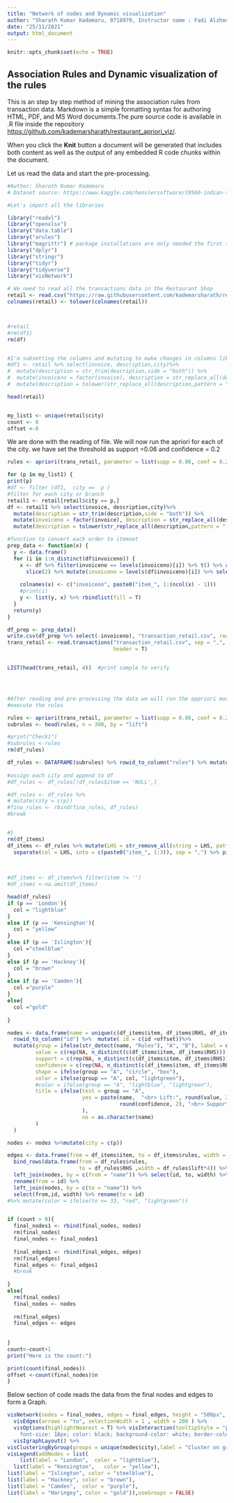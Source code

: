 ```yaml
---
title: "Network of nodes and Dynamic visualization"
author: "Sharath Kumar Kademaru, 0718979, Instructor name : Fadi Alzhouri"
date: "25/11/2021"
output: html_document
---
```


```r
knitr::opts_chunk$set(echo = TRUE)
```

## Association Rules and Dynamic visualization of the rules

This is an step by step method of mining the association rules from transaction data. Markdown is a simple formatting syntax for authoring HTML, PDF, and MS Word documents.The pure source code is available in .R file inside the repository <https://github.com/kademarsharath/restaurant_apriori_viz/>.

When you click the **Knit** button a document will be generated that includes both content as well as the output of any embedded R code chunks within the document.


Let us read the data and start the pre-processing.

```r
#Author: Sharath Kumar Kademaru
# Dataset source: https://www.kaggle.com/henslersoftware/19560-indian-takeaway-orders (Local Indian Restaurant Takeaway Orders - London, UK) 

#Let's import all the libraries

library("readxl")
library("openxlsx")
library("data.table")
library("arules")
library("magrittr") # package installations are only needed the first time you use it
library("dplyr")
library("stringr")
library("tidyr")
library("tidyverse")
library("visNetwork")

# We need to read all the transactions data in the Restaurant Shop
retail <- read.csv("https://raw.githubusercontent.com/kademarsharath/restaurant_apriori_viz/main/restaurant-1-orders.csv")
colnames(retail) <- tolower(colnames(retail))



#retail
#rm(df1)
rm(df)


#I'm subsetting the columns and mutating to make changes in columns like Description
#df1 <- retail %>% select(invoice, description,city)%>%
#  mutate(description = str_trim(description,side = "both")) %>% 
#  mutate(invoiceno = factor(invoice), description = str_replace_all(description, "[']", replacement = "")) %>% 
#  mutate(description = tolower(str_replace_all(description,pattern = "[ ]", replacement = "_")))

head(retail)


my_list1 <- unique(retail$city)
count <- 0
offset <-0
```
We are done with the reading of file. We will now run the apriori for each of the city. we have set the threshold as support =0.06 and confidence = 0.2
```r
rules <- apriori(trans_retail, parameter = list(supp = 0.06, conf = 0.2))
```

```r

for (p in my_list1) {
print(p)
#df <- filter (df1,  city ==  p )
#filter for each city or branch
retail1 <- retail[retail$city == p,]
df <- retail1 %>% select(invoice, description,city)%>%
  mutate(description = str_trim(description,side = "both")) %>% 
  mutate(invoiceno = factor(invoice), description = str_replace_all(description, "[']", replacement = "")) %>% 
  mutate(description = tolower(str_replace_all(description,pattern = "[ ]", replacement = "_")))

#function to convert each order to itemset
prep_data <- function(x) {
  y <- data.frame()
  for (i in 1:n_distinct(df$invoiceno)) {
    x <- df %>% filter(invoiceno == levels(invoiceno)[i]) %>% t() %>% as.data.frame() %>% 
      slice(2) %>% mutate(invoiceno = levels(df$invoiceno)[i]) %>% select(invoiceno, 
                                                                          everything())
    colnames(x) <- c("invoiceno", paste0("item_", 1:(ncol(x) - 1)))
    #print(i)
    y <- list(y, x) %>% rbindlist(fill = T)
  }
  return(y)
}

df_prep <- prep_data()
write.csv(df_prep %>% select(-invoiceno), "transaction_retail.csv", row.names = F)
trans_retail <- read.transactions("transaction_retail.csv", sep = ",", 
                                  header = T)


LIST(head(trans_retail, 4))  #print sample to verify




#After reading and pre-processing the data we will run the appriori model here
#execute the rules

rules <- apriori(trans_retail, parameter = list(supp = 0.06, conf = 0.2))
subrules <- head(rules, n = 300, by = "lift")

#print("Check1")
#subrules <-rules
rm(df_rules)

df_rules <- DATAFRAME(subrules) %>% rowid_to_column("rules") %>% mutate(rules = paste("Rules", 
                                                                                      rules), RHS = str_remove_all(string = RHS, pattern = "[{}]"))
#assign each city and append to df
#df_rules <- df_rules[!df_rules$item == 'NULL',]

#df_rules <- df_rules %>% 
# mutate(city = c(p))
#fina_rules <- rbind(fina_rules, df_rules)
#break


#}
rm(df_items)
df_items <- df_rules %>% mutate(LHS = str_remove_all(string = LHS, pattern = "[{}]")) %>% 
  separate(col = LHS, into = c(paste0("item_", 1:3)), sep = ",") %>% pivot_longer(cols = c(item_1, 
                                                                                           item_2, item_3), names_to = "antecedent", values_to = "item") %>% select(rules, 
                                                                                                                                                                 antecedent, item, RHS, everything()) %>% filter(is.na(item) == F)

#df_items <- df_items%>% filter(item != '')
#df_items <-na.omit(df_items) 

head(df_rules)
if (p == 'London'){
  col = "lightblue"
}
else if (p == 'Kensington'){
  col = "yellow"
}
else if (p == 'Islington'){
  col ="steelblue"
}
else if (p == 'Hackney'){
  col = "brown"
}
else if (p == 'Camden'){
  col ="purple"
}
else{
  col ="gold"
  
}

nodes <- data.frame(name = unique(c(df_items$item, df_items$RHS, df_items$rules))) %>% 
  rowid_to_column("id") %>%  mutate( id = c(id +offset))%>% 
  mutate(group = ifelse(str_detect(name, "Rules"), "A", "B"), label = name, 
         value = c(rep(NA, n_distinct(c(df_items$item, df_items$RHS))),df_rules$lift), 
         support = c(rep(NA, n_distinct(c(df_items$item, df_items$RHS))),df_rules$support), 
         confidence = c(rep(NA, n_distinct(c(df_items$item, df_items$RHS))),df_rules$confidence), 
         shape = ifelse(group == "A", "circle", "box"), 
         color = ifelse(group == "A", col, "lightgreen"), 
         #color = ifelse(group == "A", "lightblue", "lightgreen"), 
         title = ifelse(test = group == "A", 
                        yes = paste(name,  "<br> Lift:", round(value, 2), "<br> Confidence:", 
                                    round(confidence, 2), "<br> Support:", round(support, 2)
                        ), 
                        no = as.character(name)
         )
  )

nodes <- nodes %>%mutate(city = c(p))

edges <- data.frame(from = df_items$item, to = df_items$rules, width = df_items$lift*4) %>% 
  bind_rows(data.frame(from = df_rules$rules, 
                       to = df_rules$RHS ,width = df_rules$lift*4)) %>% 
  left_join(nodes, by = c(from = "name")) %>% select(id, to, width) %>% 
  rename(from = id) %>% 
  left_join(nodes, by = c(to = "name")) %>% 
  select(from,id, width) %>% rename(to = id)
#%>% mutate(color = ifelse(to <= 33, "red", "lightgreen"))


if (count > 0){
  final_nodes1 <- rbind(final_nodes, nodes)
  rm(final_nodes)
  final_nodes <- final_nodes1
  
  final_edges1 <- rbind(final_edges, edges)
  rm(final_edges)
  final_edges <- final_edges1
  #break
  
}
else{
  rm(final_nodes)
  final_nodes <- nodes
  
  rm(final_edges)
  final_edges <- edges
  
  
}
count<-count+1
print("Here is the count:")

print(count(final_nodes))
offset <-count(final_nodes)$n
}

```
Below section of code reads the data from the final nodes and edges to form a Graph.

```r
visNetwork(nodes = final_nodes, edges = final_edges, height = "500px", width = "100%") %>% 
  visEdges(arrows = "to", selectionWidth = 1 , width = 200 ) %>% 
  visOptions(highlightNearest = T) %>% visInteraction(tooltipStyle = "position: fixed; visibility: hidden; padding: 5px; white-space: nowrap;
    font-size: 18px; color: black; background-color: white; border-color: orange")%>%
  visIgraphLayout() %>% 
visClusteringByGroup(groups = unique(nodes$city),label = "Cluster on group : ",)%>%
visLegend(addNodes = list(
    list(label = "London",  color = "lightblue"),
  list(label = "Kensington",   color = "yellow"),
list(label = "Islington", color = "steelblue"),
list(label = "Hackney", color = "brown"),
list(label = "Camden",  color = "purple"),
list(label = "Haringey", color = "gold")),useGroups = FALSE)


```


